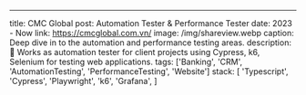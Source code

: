 ---
title: CMC Global
post: Automation Tester & Performance Tester
date: 2023 - Now
link: https://cmcglobal.com.vn/
image: /img/shareview.webp
caption: Deep dive in to the automation and performance testing areas.
description: 🌿 Works as automation tester for client projects using Cypress, k6, Selenium for testing web applications.
tags: ['Banking', 'CRM', 'AutomationTesting', 'PerformanceTesting', 'Website']
stack:
  [
    'Typescript',
    'Cypress',
    'Playwright',
    'k6',
    'Grafana',
  ]

